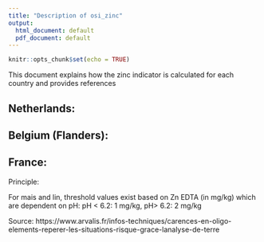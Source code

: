 ```yaml
---
title: "Description of osi_zinc"
output:
  html_document: default
  pdf_document: default
---
```


```r
knitr::opts_chunk$set(echo = TRUE)
```

This document explains how the zinc indicator is calculated for each country and provides references


## Netherlands:



## Belgium (Flanders): 

## France:

Principle:

For mais and lin, threshold values exist based on Zn EDTA (in mg/kg) which are dependent on pH:
pH < 6.2: 1 mg/kg, pH> 6.2: 2 mg/kg

Source: https://www.arvalis.fr/infos-techniques/carences-en-oligo-elements-reperer-les-situations-risque-grace-lanalyse-de-terre
